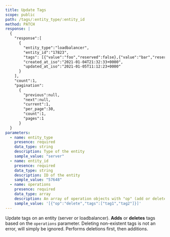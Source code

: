 ```yaml
---
title: Update Tags
scope: public
path: /tags/:entity_type/:entity_id
method: PATCH
response: |
  {
    "response":[
      {
        "entity_type":"loadbalancer",                    
        "entity_id":"17823",                      
        "tags": [{"value":"foo","reserved":false},{"value":"bar","reserved":false}],
        "created_at_iso":"2021-01-04T21:32:33+0000",
        "updated_at_iso":"2021-01-05T11:12:23+0000"
      }
    ],
    "count":1,
    "pagination":
      {
        "previous":null,
        "next":null,
        "current":1,
        "per_page":30,
        "count":1,
        "pages":1
      }
  }
parameters:
  - name: entity_type
    presence: required
    data_type: string
    description: Type of the entity
    sample_value: "server"
  - name: entity_id
    presence: required
    data_type: string
    description: ID of the entity
    sample_value: "57648"
  - name: operations
    presence: required
    data_type: array
    description: An array of operation objects with "op" (add or delete) and "tags" array
    sample_value: '[{"op":"delete","tags":["tag1","tag2"]}]'
---
```


Update tags on an entity (server or loadbalancer). **Adds** or **deletes** tags based on the `operations` parameter. Deleting non-existent tags is not an error, will simply be ignored. Performs deletions first, then additions.